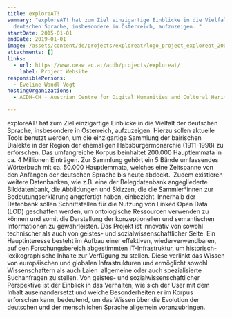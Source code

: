 ```yaml
---
title: exploreAT!
summary: "exploreAT! hat zum Ziel einzigartige Einblicke in die Vielfalt der
  deutschen Sprache, insbesondere in Österreich, aufzuzeigen. "
startDate: 2015-01-01
endDate: 2019-01-01
image: /assets/content/de/projects/exploreat/logo_project_exploreat_2000x1143px.png
attachments: []
links:
  - url: https://www.oeaw.ac.at/acdh/projects/exploreat/
    label: Project Website
responsiblePersons:
  - Eveline Wandl-Vogt
hostingOrganizations:
  - ACDH-CH - Austrian Centre for Digital Humanities and Cultural Heritage

---
```

exploreAT! hat zum Ziel einzigartige Einblicke in die Vielfalt der deutschen Sprache, insbesondere in Österreich, aufzuzeigen. Hierzu sollen aktuelle Tools benutzt werden, um die einzigartige Sammlung der bairischen Dialekte in der Region der ehemaligen Habsburgermonarchie (1911-1998) zu erforschen. Das umfangreiche Korpus beinhaltet 200.000 Hauptlemmata in ca. 4 Millionen Einträgen. Zur Sammlung gehört ein 5 Bände umfassendes Wörterbuch mit ca. 50.000 Hauptlemmata, welches eine Zeitspanne von den Anfängen der deutschen Sprache bis heute abdeckt.  Zudem existieren weitere Datenbanken, wie z.B. eine der Belegdatenbank angegliederte Bilddatenbank, die Abbildungen und Skizzen, die die Sammler\*innen zur Bedeutungserklärung angefertigt haben, einbezieht. Innerhalb der Datenbank sollen Schnittstellen für die Nutzung von Linked Open Data (LOD) geschaffen werden, um ontologische Ressourcen verwenden zu können und somit die Darstellung der konzeptionellen und semantischen Informationen zu gewährleisten. Das Projekt ist innovativ von sowohl technischer als auch von geistes- und sozialwissenschaftlicher Seite. Ein Hauptinteresse besteht im Aufbau einer effektiven, wiederverwendbaren, auf den Forschungsbereich abgestimmten IT-Infrastruktur, um historisch-lexikographische Inhalte zur Verfügung zu stellen. Diese verlinkt das Wissen von europäischen und globalen Infrastrukturen und ermöglicht sowohl Wissenschaftern als auch Laien  allgemeine oder auch spezialisierte Suchanfragen zu stellen. Von geistes- und sozialwissenschaftlicher Perspektive ist der Einblick in das Verhalten, wie sich der User mit dem Inhalt auseinandersetzt und welche Besonderheiten er im Korpus erforschen kann, bedeutend, um das Wissen über die Evolution der deutschen und der menschlichen Sprache allgemein voranzubringen.